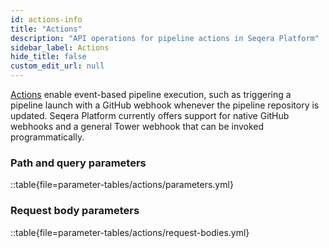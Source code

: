 ```yaml
---
id: actions-info
title: "Actions"
description: "API operations for pipeline actions in Seqera Platform"
sidebar_label: Actions
hide_title: false
custom_edit_url: null
---
```



[Actions](https://docs.seqera.io/platform-cloud/pipeline-actions/overview) enable event-based pipeline execution, such as triggering a pipeline launch with a GitHub webhook whenever the pipeline repository is updated. Seqera Platform currently offers support for native GitHub webhooks and a general Tower webhook that can be invoked programmatically.

### Path and query parameters 

::table{file=parameter-tables/actions/parameters.yml}

### Request body parameters 

::table{file=parameter-tables/actions/request-bodies.yml}